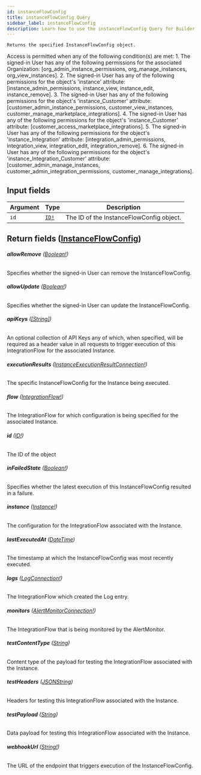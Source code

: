 ```yaml
---
id: instanceFlowConfig
title: instanceFlowConfig Query
sidebar_label: instanceFlowConfig
description: Learn how to use the instanceFlowConfig Query for Builder's API.
---
```


    Returns the specified InstanceFlowConfig object.

Access is permitted when any of the following condition(s) are met: 1. The signed-in User has any of the following permissions for the associated Organization: [org_admin_instance_permissions, org_manage_instances, org_view_instances]. 2. The signed-in User has any of the following permissions for the object's 'instance' attribute: [instance_admin_permissions, instance_view, instance_edit, instance_remove]. 3. The signed-in User has any of the following permissions for the object's 'instance_Customer' attribute: [customer_admin_instance_permissions, customer_view_instances, customer_manage_marketplace_integrations]. 4. The signed-in User has any of the following permissions for the object's 'instance_Customer' attribute: [customer_access_marketplace_integrations]. 5. The signed-in User has any of the following permissions for the object's 'instance_Integration' attribute: [integration_admin_permissions, integration_view, integration_edit, integration_remove]. 6. The signed-in User has any of the following permissions for the object's 'instance_Integration_Customer' attribute: [customer_admin_manage_instances, customer_admin_integration_permissions, customer_manage_integrations].

## Input fields

| Argument | Type                              | Description                              |
| -------- | --------------------------------- | ---------------------------------------- |
| `id`     | [`ID!`](/composer/builder/api/schema/scalar/ID.mdx) | The ID of the InstanceFlowConfig object. |

## Return fields ([InstanceFlowConfig](/composer/builder/api/schema/object/InstanceFlowConfig.mdx))

###### <b>allowRemove</b> ([Boolean!](/composer/builder/api/schema/scalar/Boolean.mdx))

Specifies whether the signed-in User can remove the InstanceFlowConfig.

###### <b>allowUpdate</b> ([Boolean!](/composer/builder/api/schema/scalar/Boolean.mdx))

Specifies whether the signed-in User can update the InstanceFlowConfig.

###### <b>apiKeys</b> ([[String]](/composer/builder/api/schema/scalar/String.mdx))

An optional collection of API Keys any of which, when specified, will be required as a header value in all requests to trigger execution of this IntegrationFlow for the associated Instance.

###### <b>executionResults</b> ([InstanceExecutionResultConnection!](/composer/builder/api/schema/object/InstanceExecutionResultConnection.mdx))

The specific InstanceFlowConfig for the Instance being executed.

###### <b>flow</b> ([IntegrationFlow!](/composer/builder/api/schema/object/IntegrationFlow.mdx))

The IntegrationFlow for which configuration is being specified for the associated Instance.

###### <b>id</b> ([ID!](/composer/builder/api/schema/scalar/ID.mdx))

The ID of the object

###### <b>inFailedState</b> ([Boolean!](/composer/builder/api/schema/scalar/Boolean.mdx))

Specifies whether the latest execution of this InstanceFlowConfig resulted in a failure.

###### <b>instance</b> ([Instance!](/composer/builder/api/schema/object/Instance.mdx))

The configuration for the IntegrationFlow associated with the Instance.

###### <b>lastExecutedAt</b> ([DateTime](/composer/builder/api/schema/scalar/DateTime.mdx))

The timestamp at which the InstanceFlowConfig was most recently executed.

###### <b>logs</b> ([LogConnection!](/composer/builder/api/schema/object/LogConnection.mdx))

The IntegrationFlow which created the Log entry.

###### <b>monitors</b> ([AlertMonitorConnection!](/composer/builder/api/schema/object/AlertMonitorConnection.mdx))

The IntegrationFlow that is being monitored by the AlertMonitor.

###### <b>testContentType</b> ([String](/composer/builder/api/schema/scalar/String.mdx))

Content type of the payload for testing the IntegrationFlow associated with the Instance.

###### <b>testHeaders</b> ([JSONString](/composer/builder/api/schema/scalar/JSONString.mdx))

Headers for testing this IntegrationFlow associated with the Instance.

###### <b>testPayload</b> ([String](/composer/builder/api/schema/scalar/String.mdx))

Data payload for testing this IntegrationFlow associated with the Instance.

###### <b>webhookUrl</b> ([String!](/composer/builder/api/schema/scalar/String.mdx))

The URL of the endpoint that triggers execution of the InstanceFlowConfig.
